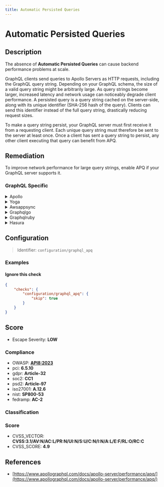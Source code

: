 ```yaml
---
title: Automatic Persisted Queries
---
```


# Automatic Persisted Queries

## Description

The absence of **Automatic Persisted Queries** can cause backend performance problems at scale.

GraphQL clients send queries to Apollo Servers as HTTP requests, including the GraphQL query string.
Depending on your GraphQL schema, the size of a valid query string might be arbitrarily large. As query strings become larger, increased latency and network usage can noticeably degrade client performance.
A persisted query is a query string cached on the server-side, along with its unique identifier (SHA-256 hash of the query). Clients can send this identifier instead of the full query string, drastically reducing request sizes.

To make a query string persist, your GraphQL server must first receive it from a requesting client. Each unique query string must therefore be sent to the server at least once. Once a client has sent a query string to persist, any other client executing that query can benefit from APQ.


## Remediation

To improve network performance for large query strings, enable APQ if your GraphQL server supports it.



### GraphQL Specific

<details>
    <summary>Apollo</summary>

To mitigate the risks associated with Automatic Persisted Queries (APQs) in the Apollo framework, ensure that you have proper security measures in place. This includes validating and sanitizing all user inputs, implementing a strict Content Security Policy (CSP), and using query whitelisting to allow only predefined queries. Additionally, monitor and rate-limit the APQs to prevent abuse. Keep the Apollo Engine and all dependencies up to date to benefit from the latest security patches.

</details>

<details>
    <summary>Yoga</summary>

To mitigate the risks associated with Automatic Persisted Queries in the Yoga framework, ensure that the server only accepts predefined queries. This can be achieved by maintaining a whitelist of allowed query hashes and rejecting any queries that do not match the known hashes. Additionally, implement proper rate limiting and monitoring to detect and prevent abuse.

</details>

<details>
    <summary>Awsappsync</summary>

To mitigate performance issues and reduce network traffic, implement Automatic Persisted Queries (APQs) with AWS AppSync. APQs allow clients to send a short hash instead of the full query, reducing the request size. When the server receives a hash, it retrieves the full query from a cache if available. To enable APQs in AWS AppSync, configure your client to support APQs and modify your AWS AppSync settings to enable caching of the queries. This will improve the efficiency of data retrieval and reduce latency.

</details>

<details>
    <summary>Graphqlgo</summary>

To mitigate potential performance issues and improve the security of your GraphQL Go framework engine, implement Automatic Persisted Queries (APQs). APQs allow clients to send a unique identifier generated from the query instead of the full query itself, reducing the size of the request and protecting against certain types of attacks. Ensure that your GraphQL server is configured to handle APQs by storing the mapping between the identifier and the query, and validate the queries to prevent unauthorized operations. This approach also enables caching at the network level, further enhancing the performance and scalability of your GraphQL service.

</details>

<details>
    <summary>Graphqlruby</summary>

To mitigate potential performance issues and improve the efficiency of GraphQL queries within the Ruby framework, implement Automatic Persisted Queries (APQs). APQs allow clients to send a unique identifier generated from the query instead of the entire query string, reducing the size of the request. Ensure that the GraphQL-Ruby library is configured to support APQs by integrating with a compatible caching mechanism, such as Redis, to store the mapping between the identifiers and the query strings. This will also help in protecting against certain types of Denial of Service (DoS) attacks that involve sending large and complex queries to the server.

</details>

<details>
    <summary>Hasura</summary>

To mitigate the risk of denial-of-service (DoS) attacks when using Automatic Persisted Queries (APQs) with Hasura, ensure that only known queries are allowed by maintaining a list of allowed persisted queries. Implement a strict content security policy, and monitor and rate-limit incoming requests to prevent abuse. Additionally, consider using a unique identifier for each persisted query to avoid collisions and to make it easier to manage the list of allowed queries.

</details>

## Configuration

> Identifier: `configuration/graphql_apq`



### Examples



#### Ignore this check

```json
{
    "checks": {
        "configuration/graphql_apq": {
            "skip": true
        }
    }
}
```




## Score

- Escape Severity: **<span className="low-severity">LOW</span>**

### Compliance

- OWASP: **[API8:2023](https://github.com/OWASP/API-Security/blob/master/editions/2023/en/0xa8-security-misconfiguration.md)**
- pci: **6.5.10**
- gdpr: **Article-32**
- soc2: **CC1**
- psd2: **Article-97**
- iso27001: **A.12.6**
- nist: **SP800-53**
- fedramp: **AC-2**

### Classification






### Score

- CVSS_VECTOR: **CVSS:3.1/AV:N/AC:L/PR:N/UI:N/S:U/C:N/I:N/A:L/E:F/RL:O/RC:C**
- CVSS_SCORE: **4.9**

## References

- [https://www.apollographql.com/docs/apollo-server/performance/apq/](https://www.apollographql.com/docs/apollo-server/performance/apq/)
  